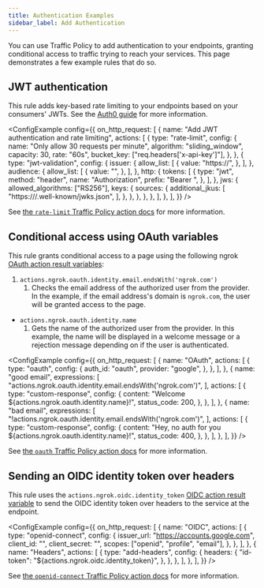 ```yaml
---
title: Authentication Examples
sidebar_label: Add Authentication
---
```



You can use Traffic Policy to add authentication to your endpoints, granting conditional access to traffic trying to reach your services. This page demonstrates a few example rules that do so.

## JWT authentication

This rule adds key-based rate limiting to your endpoints based on your consumers' JWTs. See the [Auth0 guide](/integrations/auth0/jwt-action/) for more information.

<ConfigExample
	config={{
		on_http_request: [
			{
				name: "Add JWT authentication and rate limiting",
				actions: [
					{
						type: "rate-limit",
						config: {
							name: "Only allow 30 requests per minute",
							algorithm: "sliding_window",
							capacity: 30,
							rate: "60s",
							bucket_key: ["req.headers['x-api-key']"],
						},
					},
					{
						type: "jwt-validation",
						config: {
							issuer: {
								allow_list: [
									{
										value: "https://<YOUR-AUTH-PROVIDER>",
									},
								],
							},
							audience: {
								allow_list: [
									{
										value: "<YOUR-NGROK-DOMAIN>",
									},
								],
							},
							http: {
								tokens: [
									{
										type: "jwt",
										method: "header",
										name: "Authorization",
										prefix: "Bearer ",
									},
								],
							},
							jws: {
								allowed_algorithms: ["RS256"],
								keys: {
									sources: {
										additional_jkus: [
											"https://<YOUR-AUTH-PROVIDER>/.well-known/jwks.json",
										],
									},
								},
							},
						},
					},
				],
			},
		],
	}}
/>

See [the `rate-limit` Traffic Policy action docs](/traffic-policy/actions/rate-limit/) for more information.

## Conditional access using OAuth variables

This rule grants conditional access to a page using the following ngrok [OAuth action result variables](/traffic-policy/actions/oauth):

1. `actions.ngrok.oauth.identity.email.endsWith('ngrok.com')`
   1. Checks the email address of the authorized user from the provider. In the example, if the email address's domain is `ngrok.com`, the user will be granted access to the page.

- `actions.ngrok.oauth.identity.name`
  1. Gets the name of the authorized user from the provider. In this example, the name will be displayed in a welcome message or a rejection message depending on if the user is authenticated.

<ConfigExample
	config={{
		on_http_request: [
			{
				name: "OAuth",
				actions: [
					{
						type: "oauth",
						config: {
							auth_id: "oauth",
							provider: "google",
						},
					},
				],
			},
			{
				name: "good email",
				expressions: [
					"actions.ngrok.oauth.identity.email.endsWith('ngrok.com')",
				],
				actions: [
					{
						type: "custom-response",
						config: {
							content: "Welcome ${actions.ngrok.oauth.identity.name}!",
							status_code: 200,
						},
					},
				],
			},
			{
				name: "bad email",
				expressions: [
					"!actions.ngrok.oauth.identity.email.endsWith('ngrok.com')",
				],
				actions: [
					{
						type: "custom-response",
						config: {
							content:
								"Hey, no auth for you ${actions.ngrok.oauth.identity.name}!",
							status_code: 400,
						},
					},
				],
			},
		],
	}}
/>

See [the `oauth` Traffic Policy action docs](/traffic-policy/actions/oauth/) for more information.

## Sending an OIDC identity token over headers

This rule uses the `actions.ngrok.oidc.identity_token` [OIDC action result variable](/traffic-policy/actions/oidc/#action-result-variables) to send the OIDC identity token over headers to the service at the endpoint.

<ConfigExample
	config={{
		on_http_request: [
			{
				name: "OIDC",
				actions: [
					{
						type: "openid-connect",
						config: {
							issuer_url: "https://accounts.google.com",
							client_id: "<your-oidc-client-id>",
							client_secret: "<your-oidc-client-secret>",
							scopes: ["openid", "profile", "email"],
						},
					},
				],
			},
			{
				name: "Headers",
				actions: [
					{
						type: "add-headers",
						config: {
							headers: {
								"id-token": "${actions.ngrok.oidc.identity_token}",
							},
						},
					},
				],
			},
		],
	}}
/>

See [the `openid-connect` Traffic Policy action docs](/traffic-policy/actions/oidc/) for more information.
